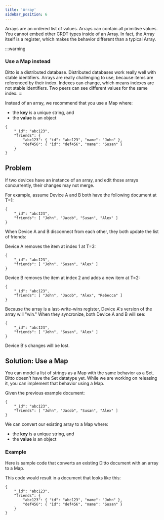 ```yaml
---
title: 'Array'
sidebar_position: 6
---
```



Arrays are an ordered list of values. Arrays can contain all primitive
values. You cannot embed other CRDT types inside of an Array. In fact, the
Array itself is a register, which makes the behavior different than a typical Array.

:::warning
### Use a Map instead
Ditto is a distributed database. Distributed databases work really well with
stable identifiers. Arrays are really challenging to use, because items are referenced
by their index. Indexes can change, which means indexes are not stable
identifiers. Two peers can see different values for the same index.
:::


Instead of an array, we recommend that you use a Map where:

* the **key** is a unique string, and
* the **value** is an object 

```
{
    "_id": "abc123",
    "friends": {
        "abc123": { "id": "abc123", "name": "John" },
        "def456": { "id": "def456", "name": "Susan" }
    }
}
```

## Problem

If two devices have an instance of an array, and edit those arrays concurrently,
their changes may not merge.

For example, assume Device A and B both have the following document at T=1:

```jsonp
{
    "_id": "abc123",
    "friends": [ "John", "Jacob", "Susan", "Alex" ]
}
```

When Device A and B disconnect from each other, they both update the list of friends:


Device A removes the item at index 1 at T=3:

```
{
    "_id": "abc123",
    "friends": [ "John", "Susan", "Alex" ]
}
```

Device B removes the item at index 2 and adds a new item at T=2:

```jsonp
{
    "_id": "abc123",
    "friends": [ "John", "Jacob", "Alex", "Rebecca" ]
}
```

Because the array is a last-write-wins register, Device A's version of the array
will "win." When they syncronize, both Device A and B will see:

```jsonp
{
    "_id": "abc123",
    "friends": [ "John", "Susan", "Alex" ]
}
```

Device B's changes will be lost.

## Solution: Use a Map 

You can model a list of strings as a Map with the same behavior as a Set. Ditto
doesn't have the Set datatype yet. While we are working on releasing it, you can
implement that behavior using a Map.

Given the previous example document:

```jsonp
{
    "_id": "abc123",
    "friends": [ "John", "Jacob", "Susan", "Alex" ]
}
```

We can convert our existing array to a Map where:

* the **key** is a unique string, and
* the **value** is an object 

### Example

Here is sample code that converts an existing Ditto document with an array to a Map. 

<SnippetGroup name="array-to-map" />

This code would result in a document that looks like this:

```
{
    "_id": "abc123",
    "friends": {
        "abc123": { "id": "abc123", "name": "John" },
        "def456": { "id": "def456", "name": "Susan" }
    }
}
```
